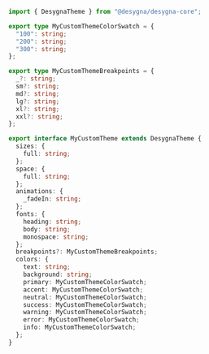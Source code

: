 ```ts
import { DesygnaTheme } from "@desygna/desygna-core";

export type MyCustomThemeColorSwatch = {
  "100": string;
  "200": string;
  "300": string;
};

export type MyCustomThemeBreakpoints = {
  _?: string;
  sm?: string;
  md?: string;
  lg?: string;
  xl?: string;
  xxl?: string;
};

export interface MyCustomTheme extends DesygnaTheme {
  sizes: {
    full: string;
  };
  space: {
    full: string;
  };
  animations: {
    _fadeIn: string;
  };
  fonts: {
    heading: string;
    body: string;
    monospace: string;
  };
  breakpoints?: MyCustomThemeBreakpoints;
  colors: {
    text: string;
    background: string;
    primary: MyCustomThemeColorSwatch;
    accent: MyCustomThemeColorSwatch;
    neutral: MyCustomThemeColorSwatch;
    success: MyCustomThemeColorSwatch;
    warning: MyCustomThemeColorSwatch;
    error: MyCustomThemeColorSwatch;
    info: MyCustomThemeColorSwatch;
  };
}
```
